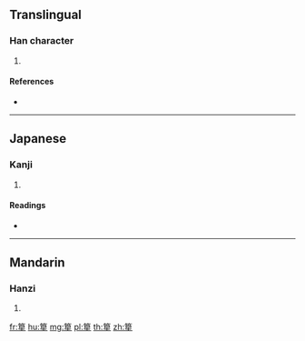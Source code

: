 {{character info/new}}
==Translingual==

===Han character===
{{Han char|rn=118|rad=竹|as=09|sn=15|four=|canj=HAHM}}

# {{defn|Han|sort=竹09}}

====References====
* {{Han ref|kx=0892.070|dkj=26250|dj=1319.040|hdz=52991.070|uh=7BC2|ud=31682}}

----

==Japanese==

===Kanji===
{{ja-kanji|grade=|rs=竹09}}

# {{defn|lang=ja|sort=竹09}}

====Readings====
* {{ja-readings|on=[[せい]] (sei), [[しょう]] (shō)|kun=|nanori=}}

----

==Mandarin==

===Hanzi===
{{cmn-hanzi|pin=[[xīng]] ([[xing1]])|wg=hsing<sup>1</sup>}}

# {{defn|lang=cmn|sort=竹09}}

[[fr:篂]]
[[hu:篂]]
[[mg:篂]]
[[pl:篂]]
[[th:篂]]
[[zh:篂]]
